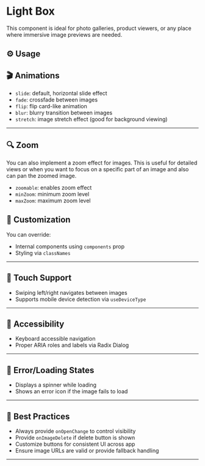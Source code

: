 
# Light Box

This component is ideal for photo galleries, product viewers, or any place where immersive image previews are needed.

## ⚙️ Usage

<BasicLightBox />

## 🎬 Animations

- `slide`: default, horizontal slide effect
- `fade`: crossfade between images
- `flip`: flip card-like animation
- `blur`: blurry transition between images
- `stretch`: image stretch effect (good for background viewing)

<AnimationLightBox />

---

## 🔍 Zoom

You can also implement a zoom effect for images. This is useful for detailed views or when you want to focus on a specific part of an image and also can pan the zoomed image.

- `zoomable`: enables zoom effect
- `minZoom`: minimum zoom level
- `maxZoom`: maximum zoom level

<ZoomLightBox />

## 🧩 Customization

You can override:

- Internal components using `components` prop
- Styling via `classNames`

---

## 📱 Touch Support

- Swiping left/right navigates between images
- Supports mobile device detection via `useDeviceType`

---

## 🔐 Accessibility

- Keyboard accessible navigation
- Proper ARIA roles and labels via Radix Dialog

---

## 🧪 Error/Loading States

- Displays a spinner while loading
- Shows an error icon if the image fails to load

---

## 🧠 Best Practices

- Always provide `onOpenChange` to control visibility
- Provide `onImageDelete` if delete button is shown
- Customize buttons for consistent UI across app
- Ensure image URLs are valid or provide fallback handling

---
